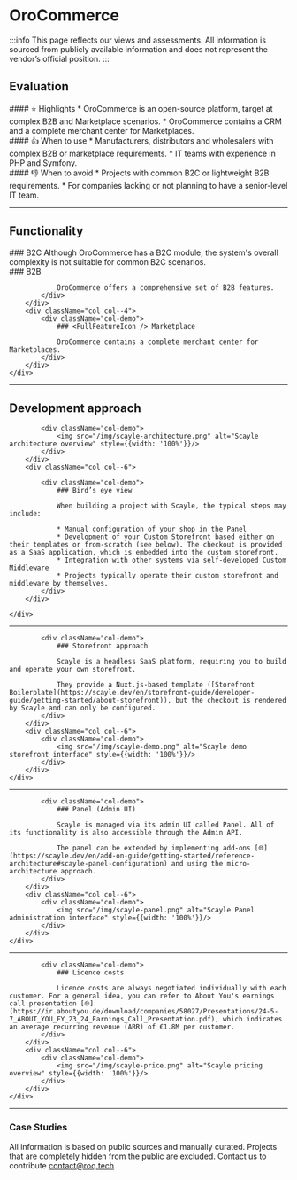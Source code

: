 
# OroCommerce

:::info
This page reflects our views and assessments. All information is sourced from publicly available information and does not represent the vendor’s official position.
:::

## Evaluation
<div className="container">
    <div className="row">
        <div className="col col--4">
            <div className="col-demo">
                #### ⭐ Highlights
                * OroCommerce is an open-source platform, target at complex B2B and Marketplace scenarios.
                * OroCommerce contains a CRM and a complete merchant center for Marketplaces.
            </div>
        </div>
        <div className="col col--4">
            <div className="col-demo">
                #### 👍 When to use
                * Manufacturers, distributors and wholesalers with complex B2B or marketplace requirements.
                * IT teams with experience in PHP and Symfony.
            </div>
        </div>
        <div className="col col--4">
            <div className="col-demo">
                #### 👎 When to avoid
                * Projects with common B2C or lightweight B2B requirements.
                * For companies lacking or not planning to have a senior-level IT team.
            </div>
        </div>
    </div>
</div>

---

## Functionality


<div className="container">
    <div className="row">
        <div className="col col--4">
            <div className="col-demo">
                ### <PartialFeatureIcon /> B2C
                Although OroCommerce has a B2C module, the system's overall complexity is not suitable for common B2C scenarios.
            </div>
        </div>
        <div className="col col--4">
            <div className="col-demo">
                ### <FullFeatureIcon /> B2B

                OroCommerce offers a comprehensive set of B2B features.
            </div>
        </div>
        <div className="col col--4">
            <div className="col-demo">
                ### <FullFeatureIcon /> Marketplace

                OroCommerce contains a complete merchant center for Marketplaces.
            </div>
        </div>
    </div>

</div>

---

## Development approach

<div className="container">
    <div className="row">
        <div className="col col--6">

            <div className="col-demo">
                <img src="/img/scayle-architecture.png" alt="Scayle architecture overview" style={{width: '100%'}}/>
            </div>
        </div>
        <div className="col col--6">

            <div className="col-demo">
                ### Bird’s eye view

                When building a project with Scayle, the typical steps may include:

                * Manual configuration of your shop in the Panel
                * Development of your Custom Storefront based either on their templates or from-scratch (see below). The checkout is provided as a SaaS application, which is embedded into the custom storefront.
                * Integration with other systems via self-developed Custom Middleware
                * Projects typically operate their custom storefront and middleware by themselves.
            </div>
        </div>

    </div>
</div>

---

<div className="container">
    <div className="row">
        <div className="col col--6">

            <div className="col-demo">
                ### Storefront approach

                Scayle is a headless SaaS platform, requiring you to build and operate your own storefront.

                They provide a Nuxt.js-based template ([Storefront Boilerplate](https://scayle.dev/en/storefront-guide/developer-guide/getting-started/about-storefront)), but the checkout is rendered by Scayle and can only be configured.
            </div>
        </div>
        <div className="col col--6">
            <div className="col-demo">
                <img src="/img/scayle-demo.png" alt="Scayle demo storefront interface" style={{width: '100%'}}/>
            </div>
        </div>
    </div>
</div>

---

<div className="container">
    <div className="row">
        <div className="col col--6">

            <div className="col-demo">
                ### Panel (Admin UI)

                Scayle is managed via its admin UI called Panel. All of its functionality is also accessible through the Admin API.

                The panel can be extended by implementing add-ons [🌐](https://scayle.dev/en/add-on-guide/getting-started/reference-architecture#scayle-panel-configuration) and using the micro-architecture approach.
            </div>
        </div>
        <div className="col col--6">
            <div className="col-demo">
                <img src="/img/scayle-panel.png" alt="Scayle Panel administration interface" style={{width: '100%'}}/>
            </div>
        </div>
    </div>
</div>

---

<div className="container">
    <div className="row">
        <div className="col col--6">

            <div className="col-demo">
                ### Licence costs

                Licence costs are always negotiated individually with each customer. For a general idea, you can refer to About You's earnings call presentation [🌐](https://ir.aboutyou.de/download/companies/58027/Presentations/24-5-7_ABOUT_YOU_FY_23_24_Earnings_Call_Presentation.pdf), which indicates an average recurring revenue (ARR) of €1.8M per customer.
            </div>
        </div>
        <div className="col col--6">
            <div className="col-demo">
                <img src="/img/scayle-price.png" alt="Scayle pricing overview" style={{width: '100%'}}/>
            </div>
        </div>
    </div>
</div>

---

### Case Studies

All information is based on public sources and manually curated. Projects that are completely hidden from
the public are excluded. Contact us to contribute [contact@roq.tech](mailto:contact@roq.tech)

<CaseStudyTable system="Scayle" cols="Company,Shop URL,Industry,Type"/>
